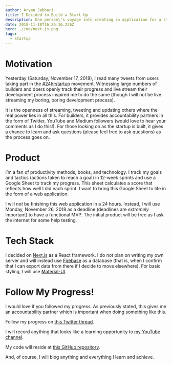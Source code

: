 ```yaml
---
author: Aryan Jabbari
title: I Decided to Build a Start-Up
description: One person\'s voyage into creating an application for a start-up
date: 2018-11-18T16:26:16.226Z
hero: ./img/next-js.png
tags:
  - startup
---
```


# Motivation

Yesterday (Saturday, November 17, 2018), I read many tweets from users taking part in the [#24hrstartup](https://24hrstartup.com) movement. Witnessing large numbers of builders and doers openly track their progress and live stream their development process inspired me to do the same (though I will not be live streaming my boring, boring development process).

It is the openness of streaming, tweeting and updating others where the real power lies in all this. For builders, it provides accountability partners in the form of Twitter, YouTube and Medium followers (would love to hear your comments as I do this!). For those looking on as the startup is built, it gives a chance to learn and ask questions (please feel free to ask questions) as the process goes on.

# Product

I’m a fan of productivity methods, books, and technology. I track my goals and tactics (actions taken to reach a goal) in 12-week sprints and use a Google Sheet to track my progress. This sheet calculates a score that reflects how well I did each sprint. I want to bring this Google Sheet to life in the form of a web application.

I will _not_ be finishing this web application in a 24 hours. Instead, I will use Monday, November 26, 2018 as a deadline (deadlines are _extremely_ important) to have a functional MVP. The initial product will be free as I ask the internet for some help testing.

# Tech Stack

I decided on [Next.js](https://nextjs.org/) as a React framework. I do not plan on writing my own server and will instead use [Firebase](https://firebase.google.com/) as a database (that is, when I confirm that I can export data from there if I decide to move elsewhere). For basic styling, I will use [Material-UI](https://material-ui.com/).

# Follow My Progress!

I would love if you followed my progress. As previously stated, this gives me an accountability partner which is important when doing something like this.

Follow my progress on [this Twitter thread](https://twitter.com/AryanJabbari/status/1063912674315116544).

I will record anything that looks like a learning opportunity to [my YouTube channel](https://www.youtube.com/playlist?list=PL3cz80ehFCamkCofELNGMZCP6HOkmQwRi).

My code will reside at [this GitHub repository](https://github.com/AryanJ-NYC/12-weeks-of-greatness).

And, of course, I will blog anything and everything I learn and achieve.
